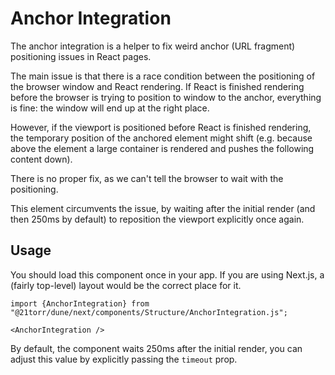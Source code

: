 # Anchor Integration

The anchor integration is a helper to fix weird anchor (URL fragment) positioning issues in React pages.

The main issue is that there is a race condition between the positioning of the browser window and React rendering. If React is finished rendering before the browser is trying to position to window to the anchor, everything is fine: the window will end up at the right place.

However, if the viewport is positioned before React is finished rendering, the temporary position of the anchored element might shift (e.g. because above the element a large container is rendered and pushes the following content down).

There is no proper fix, as we can't tell the browser to wait with the positioning.

This element circumvents the issue, by waiting after the initial render (and then 250ms by default) to reposition the viewport explicitly once again.

## Usage

You should load this component once in your app. If you are using Next.js, a (fairly top-level) layout would be the correct place for it.

```tsx
import {AnchorIntegration} from "@21torr/dune/next/components/Structure/AnchorIntegration.js";

<AnchorIntegration />
```

By default, the component waits 250ms after the initial render, you can adjust this value by explicitly passing the `timeout` prop.
